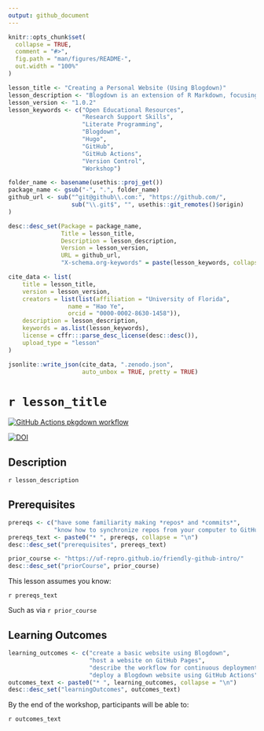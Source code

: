 ```yaml
---
output: github_document
---
```


<!-- README.md is generated from README.Rmd. Please edit that file -->

```r
knitr::opts_chunk$set(
  collapse = TRUE,
  comment = "#>",
  fig.path = "man/figures/README-",
  out.width = "100%"
)
```

```r

lesson_title <- "Creating a Personal Website (Using Blogdown)"
lesson_description <- "Blogdown is an extension of R Markdown, focusing on creating websites. This workshop will operate as a _Getting Started_ guide for creating a website in Blogdown, using GitHub Pages to host the website, and GitHub Actions for continuous deployment."
lesson_version <- "1.0.2"
lesson_keywords <- c("Open Educational Resources", 
                     "Research Support Skills", 
                     "Literate Programming",
                     "Blogdown", 
                     "Hugo", 
                     "GitHub", 
                     "GitHub Actions", 
                     "Version Control", 
                     "Workshop")

folder_name <- basename(usethis::proj_get())
package_name <- gsub("-", ".", folder_name)
github_url <- sub("^git@github\\.com:", "https://github.com/", 
                  sub("\\.git$", "", usethis::git_remotes()$origin)
)

desc::desc_set(Package = package_name, 
               Title = lesson_title, 
               Description = lesson_description, 
               Version = lesson_version, 
               URL = github_url, 
               "X-schema.org-keywords" = paste(lesson_keywords, collapse = ", "))

cite_data <- list(
    title = lesson_title, 
    version = lesson_version, 
    creators = list(list(affiliation = "University of Florida", 
                 name = "Hao Ye", 
                 orcid = "0000-0002-8630-1458")), 
    description = lesson_description, 
    keywords = as.list(lesson_keywords), 
    license = cffr:::parse_desc_license(desc::desc()), 
    upload_type = "lesson"
)

jsonlite::write_json(cite_data, ".zenodo.json", 
                     auto_unbox = TRUE, pretty = TRUE)
```

# `r lesson_title`

<!-- badges: start -->

[![GitHub Actions pkgdown workflow](https://github.com/uf-repro/blogdown-website-intro/workflows/pkgdown/badge.svg)](https://github.com/uf-repro/blogdown-website-intro/actions?query=workflow%3Apkgdown)

[![DOI](https://zenodo.org/badge/DOI/10.5281/zenodo.6827997.svg)](https://doi.org/10.5281/zenodo.6827997)

<!-- badges: end -->

## Description

`r lesson_description`

## Prerequisites
```r
prereqs <- c("have some familiarity making *repos* and *commits*", 
             "know how to synchronize repos from your computer to GitHub")
prereqs_text <- paste0("* ", prereqs, collapse = "\n")
desc::desc_set("prerequisites", prereqs_text)

prior_course <- "https://uf-repro.github.io/friendly-github-intro/"
desc::desc_set("priorCourse", prior_course)
```

This lesson assumes you know:

`r prereqs_text`

Such as via `r prior_course`

## Learning Outcomes

```r
learning_outcomes <- c("create a basic website using Blogdown",
                       "host a website on GitHub Pages", 
                       "describe the workflow for continuous deployment", 
                       "deploy a Blogdown website using GitHub Actions")
outcomes_text <- paste0("* ", learning_outcomes, collapse = "\n")
desc::desc_set("learningOutcomes", outcomes_text)
```

By the end of the workshop, participants will be able to:

`r outcomes_text`
